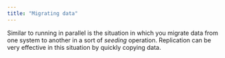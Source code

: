 ```yaml
---
title: "Migrating data"
---
```


<div id="migrating_data" class="registered_link"></div>

Similar to running in parallel is the situation in which you migrate data from one system to another in a sort of *seeding* operation. Replication can be very effective in this situation by quickly copying data.
